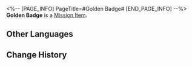 <%-- [PAGE_INFO]
PageTitle=#Golden Badge#
[END_PAGE_INFO] --%>
{{Item Infobox
|id          = 140156
|image       = Item Golden Badge.png{{subst:void|<!--$UPLOAD:<<SpriteOutput/ItemFigures/140156.png>-<Item Golden Badge.png>-<Item Icons>>-->}}
|type        = Mission Item
|invCategory = Missions
|rarity      = 3
|effect      = 
|description = A badge representing justice. It might shed some light on this Disciple of Sanctus Medicus' social identity. If you flaunt it carelessly, you'll only invite unwanted ridicule to yourself.
}}
'''Golden Badge''' is a [[Mission Item]].

==Other Languages==
{{Other Languages
|en   = Golden Badge
|zhs  = 金色徽章
|zht  = 金色徽章
|ja   = 金色の徽章
|ko   = 금색 배지
|es   = Insignia dorada
|fr   = Badge doré
|ru   = Золотой значок
|th   = ตราสัญลักษณ์สีทอง
|vi   = Huy Hiệu Vàng
|de   = Goldenes Abzeichen
|id   = Pin Emas
|pt   = Insígnia Dourada
}}

==Change History==
{{Change History|1.1}}